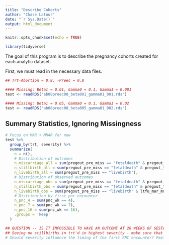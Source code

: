 ```yaml
---
title: "Describe Cohorts"
author: "Chase Latour"
date: "`r Sys.Date()`"
output: html_document
---
```


```r
knitr::opts_chunk$set(echo = TRUE)

library(tidyverse)
```

The goal of this program is to describe the pregnancy cohorts created for each analytic dataset.

First, we must read in the necessary data files. 

```r

## Trt-Abortion = 0.8, -Preec = 0.8

#### Missing: Beta1 = 0.01, Gamma0 = 0.1, Gamma1 = 0.001
test <- readRDS("ab08preec08_beta001_gamma01_001.rds")

#### Missing: Beta1 = 0.05, Gamma0 = 0.1, Gamma1 = 0.02
test <- readRDS("ab08preec08_beta005_gamma01_002.rds")


```

## Summary Statistics, Ignoring Missingness

```r

# Focus on MAR + MNAR for now
test %>% 
  group_by(trt, severity) %>% 
  summarize(
    n = n(),
    # Distribution of outcomes
    n_miscarriage_all = sum(pregout_pre_miss == "fetaldeath" & pregout_t_pre_miss < 20),
    n_stillbirth_all = sum(pregout_pre_miss == "fetaldeath" & pregout_t_pre_miss >= 20),
    n_livebirth_all = sum(pregout_pre_miss == "livebirth"),
    # Distribution of observed outcomes
    n_miscarriage_obs = sum(pregout_pre_miss == "fetaldeath" & pregout_t_pre_miss < 20 & ltfu_mar_mnar == "not"),
    n_stillbirth_obs = sum(pregout_pre_miss == "fetaldeath" & pregout_t_pre_miss >= 20 & ltfu_mar_mnar == "not"),
    n_livebirth_obs = sum(pregout_pre_miss == "livebirth" & ltfu_mar_mnar == "not"),
    # Distribution by first pnc encounter
    n_pnc_4 = sum(pnc_wk == 4),
    n_pnc_7 = sum(pnc_wk == 7),
    n_pnc_16 = sum(pnc_wk == 16),
    .groups = 'keep'
  )

## QUESTION -- IS IT IMPOSSIBLE TO HAVE AN OUTCOME AT 20 WEEKS OF GESTATION?? CHECK THIS -- SURPRISED SEE NONE.
## Seeing no stillbirths in trt'd in highest severity - make sure that there's not a systematic reason for that.
# Should severity influence the timing of the first PNC encounter? Feels like a bit too much to do.

```

